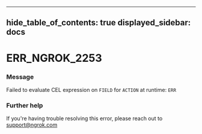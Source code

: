 

---
hide_table_of_contents: true
displayed_sidebar: docs
---


# ERR_NGROK_2253

### Message
Failed to evaluate CEL expression on `FIELD` for `ACTION` at runtime: `ERR`

<ErrorDetails />



### Further help
If you're having trouble resolving this error, please reach out to [support@ngrok.com](mailto:support@ngrok.com?subject=Help%20with%20ERR_NGROK_2253)

